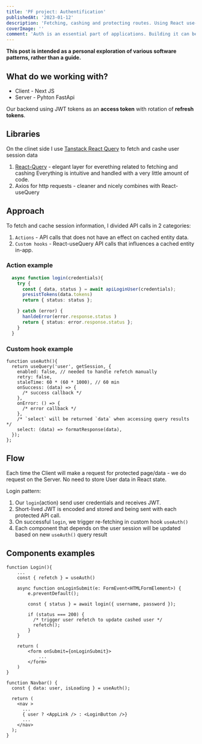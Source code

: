 ```yaml
---
title: 'PF project: Authentification'
publishedAt: '2023-01-12'
description: 'Fetching, cashing and protecting routes. Using React use-Query, we can write clean and consistent way of handling Server data in our Client.'
coverImage: ''
comment: 'Auth is an essential part of applications. Building it can be simple and satisfying.'
---
```



**This post is intended as a personal exploration of various software patterns, rather than a guide.**


## What do we working with?

* Client - Next JS
* Server - Pyhton FastApi

Our backend using JWT tokens as an **access token**
with rotation of **refresh tokens**.


## Libraries


On the clinet side I use [Tanstack React Query](https://react-query-v3.tanstack.com) to
fetch and cashe user session data

1. [React-Query](https://react-query-v3.tanstack.com) - elegant layer for everething related to fetching and cashing
Everything is intuitive and handled with a very little amount of code.
2. Axios for http requests - cleaner and nicely combines with React-useQuery


## Approach


To fetch and cache session information, I divided API calls in 2 categories: 

1. `Actions`  - API calls that does not have an effect on cached entity data.
2. `Custom hooks`  -  React-useQuery API calls that influences a cached entity in-app.



### Action example
```typescript:authActions.ts showLineNumbers
  async function login(credentials){
    try {
      const { data, status } = await apiLoginUser(credentials);
      presistTokens(data.tokens)
      return { status: status };

    } catch (error) {
      hanldeError(error.response.status )
      return { status: error.response.status };
    }
  }
```

### Custom hook example

```typescript:useAuth.tsx showLineNumbers
function useAuth(){
  return useQuery('user', getSession, {
    enabled: false, // needed to handle refetch manually
    retry: false,
    staleTime: 60 * (60 * 1000), // 60 min
    onSuccess: (data) => {
      /* success callback */
    },
    onError: () => {
      /* error callback */
    },
    /* `select` will be returned `data` when accessing query results */
    select: (data) => formatResponse(data),
  });
};
```


## Flow 
Each time the Client will make a request for protected page/data - we do request on the Server.
No need to store User data in React state.

Login pattern:
1. Our `login`(action) send user credentials and receives JWT.
2. Short-lived JWT is encoded and stored and being sent with each protected API call.
3. On successful `login`, we trigger re-fetching in custom hook `useAuth()`
4. Each component that depends on the user session will be updated based on new `useAuth()` query result

## Components examples

```typescript:Login.tsx showLineNumbers
function Login(){
    ...
    const { refetch } = useAuth()
 
    async function onLoginSubmit(e: FormEvent<HTMLFormElement>) {
        e.preventDefault();

        const { status } = await login({ username, password });

        if (status === 200) {
          /* trigger user refetch to update cashed user */
          refetch();
        }
    }

    return (
        <form onSubmit={onLoginSubmit}>
            ...
        </form>
    )
}
```

```typescript:Navbar.tsx showLineNumbers
function Navbar() {
  const { data: user, isLoading } = useAuth();

  return (
    <nav >
      ...
      { user ? <AppLink /> : <LoginButton />}
      ...
    </nav>
  );
}
```